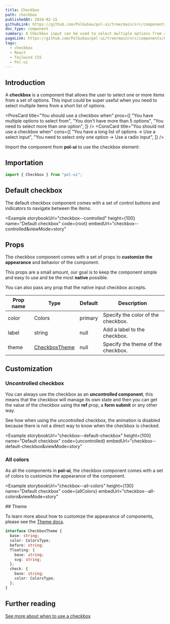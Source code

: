 ```yaml
---
title: Checkbox
path: checkbox
publishedAt: 2024-02-15
githubLink: https://github.com/PolGubau/pol-ui/tree/main/src/components/Checkbox
doc_type: component
summary: A Checkbox input can be used to select multiple options from a list of options. It is a component that allows the user to select one or more items from a set of options.
pageLink: https://github.com/PolGubau/pol-ui/tree/main/src/components/Checkbox
tags:
  - checkbox
  - React
  - Tailwind CSS
  - Pol-ui
---
```





## Introduction

A **checkbox** is a component that allows the user to select one or more items from a set of options.
This input could be super useful when you need to select multiple items from a short list of options.

<ProsCard
  title="You should use a checkbox when"
  pros={[
    "You have multiple options to select from",
    "You don't have more than 5 options",
    "You need to select more than one option",
  ]}
/>
<ConsCard
  title="You should not use a checkbox when"
  cons={[
    "You have a long list of options -> Use a select input",
    "You need to select only one option -> Use a radio input",
  ]}
/>

Import the component from **pol-ui** to use the checkbox element:

## Importation

```jsx
import { Checkbox } from "pol-ui";
```

## Default checkbox

The default checkbox component comes with a set of control buttons and indicators to navigate between the items.

<Example
  storybookUrl="checkbox--controlled"
  height={100}
  name="Default checkbox"
  code={root}
  embedUrl="checkbox--controlled&viewMode=story"
>
  <RootCode />
</Example>

## Props

The checkbox component comes with a set of props to **customize the appearance** and behavior of the component.

This props are a small amount, our goal is to keep the component simple and easy to use and be the most **native** possible.

You can also pass any prop that the native input checkbox accepts.

| Prop name | Type                    | Default | Description                        |
| --------- | ----------------------- | ------- | ---------------------------------- |
| color     | Colors                  | primary | Specify the color of the checkbox. |
| label     | string                  | null    | Add a label to the checkbox.       |
| theme     | [CheckboxTheme](#theme) | null    | Specify the theme of the checkbox. |

## Customization

### Uncontrolled checkbox

You can always use the checkbox as an **uncontrolled component**, this means that the checkbox will manage its own state and then you can get the value of the checkbox using the **ref** prop, a **form submit** or any other way.

<Callout emoji="⚠️">
  See how when using the uncontrolled checkbox, the animation is disabled
  because there is not a direct way to know when the checkbox is checked.
</Callout>

<Example
  storybookUrl="checkbox--default-checkbox"
  height={100}
  name="Default checkbox"
  code={uncontrolled}
  embedUrl="checkbox--default-checkbox&viewMode=story"
>
  <UncontrolledCode />
</Example>

### All colors

As all the components in **pol-ui**, the checkbox component comes with a set of colors to customize the appearance of the component.

<Example
  storybookUrl="checkbox--all-colors"
  height={130}
  name="Default checkbox"
  code={allColors}
  embedUrl="checkbox--all-colors&viewMode=story"
>
  <AllColorsCode />
</Example>
## Theme

To learn more about how to customize the appearance of components, please see the [Theme docs](/docs/theme).

```ts
interface CheckboxTheme {
  base: string;
  color: ColorsType;
  before: string;
  floating: {
    base: string;
    svg: string;
  };
  check: {
    base: string;
    color: ColorsType;
  };
}
```

## Further reading

[See more about when to use a
checkbox](https://www.nngroup.com/articles/checkboxes-vs-radio-buttons/)
